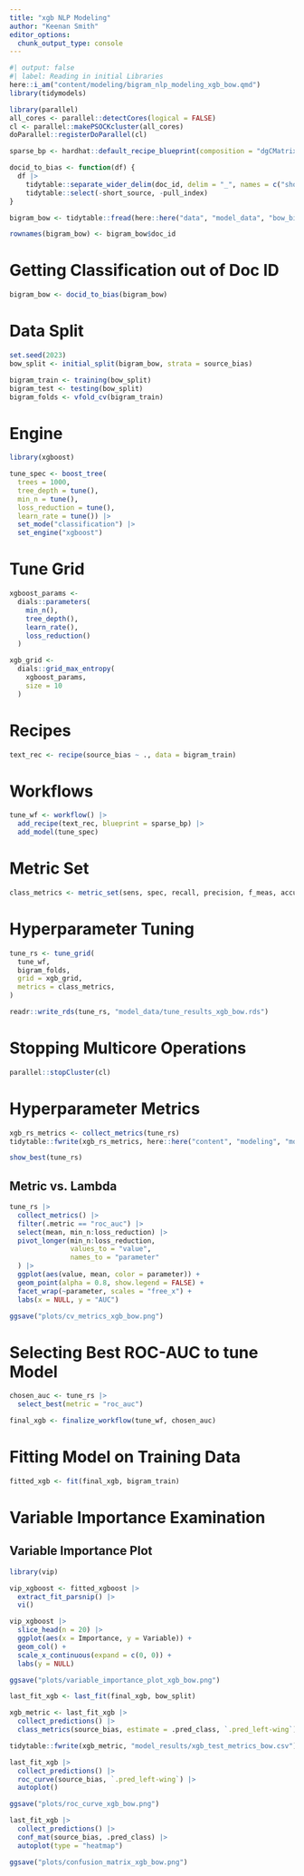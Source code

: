 ---
title: "xgb NLP Modeling"
author: "Keenan Smith"
editor_options: 
  chunk_output_type: console
---

```{r}
#| output: false
#| label: Reading in initial Libraries
here::i_am("content/modeling/bigram_nlp_modeling_xgb_bow.qmd")
library(tidymodels)

library(parallel)
all_cores <- parallel::detectCores(logical = FALSE)
cl <- parallel::makePSOCKcluster(all_cores)
doParallel::registerDoParallel(cl)

sparse_bp <- hardhat::default_recipe_blueprint(composition = "dgCMatrix")

docid_to_bias <- function(df) {
  df |>
    tidytable::separate_wider_delim(doc_id, delim = "_", names = c("short_source", "pull_index", "source_bias"), cols_remove = TRUE) |>
    tidytable::select(-short_source, -pull_index)
}
```

```{r}
bigram_bow <- tidytable::fread(here::here("data", "model_data", "bow_bigram_df_4k.csv.gz"))

rownames(bigram_bow) <- bigram_bow$doc_id
```

# Getting Classification out of Doc ID

```{r}
bigram_bow <- docid_to_bias(bigram_bow)
```

# Data Split

```{r}
set.seed(2023)
bow_split <- initial_split(bigram_bow, strata = source_bias)

bigram_train <- training(bow_split)
bigram_test <- testing(bow_split)
bigram_folds <- vfold_cv(bigram_train)
```

# Engine

```{r}
library(xgboost)

tune_spec <- boost_tree(
  trees = 1000,
  tree_depth = tune(), 
  min_n = tune(),
  loss_reduction = tune(),
  learn_rate = tune()) |>
  set_mode("classification") |>
  set_engine("xgboost")
```

# Tune Grid

```{r}
xgboost_params <- 
  dials::parameters(
    min_n(),
    tree_depth(),
    learn_rate(),
    loss_reduction()
  )

xgb_grid <- 
  dials::grid_max_entropy(
    xgboost_params, 
    size = 10
  )
```

# Recipes

```{r}
text_rec <- recipe(source_bias ~ ., data = bigram_train)
```

# Workflows

```{r}
tune_wf <- workflow() |>
  add_recipe(text_rec, blueprint = sparse_bp) |>
  add_model(tune_spec)
```

# Metric Set

```{r}
class_metrics <- metric_set(sens, spec, recall, precision, f_meas, accuracy, roc_auc, pr_auc)
```

# Hyperparameter Tuning

```{r}
tune_rs <- tune_grid(
  tune_wf,
  bigram_folds,
  grid = xgb_grid,
  metrics = class_metrics,
)

readr::write_rds(tune_rs, "model_data/tune_results_xgb_bow.rds")
```

# Stopping Multicore Operations

```{r}
parallel::stopCluster(cl)
```

# Hyperparameter Metrics

```{r}
xgb_rs_metrics <- collect_metrics(tune_rs)
tidytable::fwrite(xgb_rs_metrics, here::here("content", "modeling", "model_results", "xgb_rs_metrics_bow_bigrams_4k.csv"))

show_best(tune_rs)
```

## Metric vs. Lambda

```{r}
tune_rs |>
  collect_metrics() |>
  filter(.metric == "roc_auc") |>
  select(mean, min_n:loss_reduction) |>
  pivot_longer(min_n:loss_reduction,
               values_to = "value",
               names_to = "parameter"
  ) |>
  ggplot(aes(value, mean, color = parameter)) +
  geom_point(alpha = 0.8, show.legend = FALSE) +
  facet_wrap(~parameter, scales = "free_x") +
  labs(x = NULL, y = "AUC")

ggsave("plots/cv_metrics_xgb_bow.png")
```

# Selecting Best ROC-AUC to tune Model

```{r}
chosen_auc <- tune_rs |>
  select_best(metric = "roc_auc")

final_xgb <- finalize_workflow(tune_wf, chosen_auc)
```

# Fitting Model on Training Data

```{r}
fitted_xgb <- fit(final_xgb, bigram_train)
```

# Variable Importance Examination

## Variable Importance Plot

```{r}
library(vip)

vip_xgboost <- fitted_xgboost |>
  extract_fit_parsnip() |>
  vi()

vip_xgboost |>
  slice_head(n = 20) |>
  ggplot(aes(x = Importance, y = Variable)) +
  geom_col() +
  scale_x_continuous(expand = c(0, 0)) +
  labs(y = NULL)

ggsave("plots/variable_importance_plot_xgb_bow.png")
```

```{r}
last_fit_xgb <- last_fit(final_xgb, bow_split)

xgb_metric <- last_fit_xgb |>
  collect_predictions() |>
  class_metrics(source_bias, estimate = .pred_class, `.pred_left-wing`)

tidytable::fwrite(xgb_metric, "model_results/xgb_test_metrics_bow.csv")

last_fit_xgb |>
  collect_predictions() |>
  roc_curve(source_bias, `.pred_left-wing`) |>
  autoplot()

ggsave("plots/roc_curve_xgb_bow.png")

last_fit_xgb |>
  collect_predictions() |>
  conf_mat(source_bias, .pred_class) |>
  autoplot(type = "heatmap")

ggsave("plots/confusion_matrix_xgb_bow.png")
```

